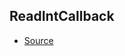 ## ReadIntCallback



- [Source](https://github.com/Androz2091/discord-player/blob/28ec2ed/packages/equalizer/src/equalizer/ChannelProcessor.ts#L3)